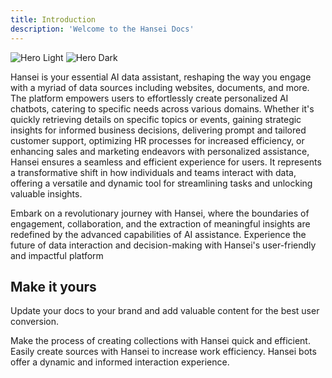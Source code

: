 ```yaml
---
title: Introduction
description: 'Welcome to the Hansei Docs'
---
```


<img
  className="block dark:hidden"
  src="/images/hero-light.svg"
  alt="Hero Light"
/>
<img
  className="hidden dark:block"
  src="/images/hero-dark.svg"
  alt="Hero Dark"
/>

Hansei is your essential AI data assistant, reshaping the way you engage with a myriad of data sources including websites, documents, and more. The platform empowers users to effortlessly create personalized AI chatbots, catering to specific needs across various domains. Whether it's quickly retrieving details on specific topics or events, gaining strategic insights for informed business decisions, delivering prompt and tailored customer support, optimizing HR processes for increased efficiency, or enhancing sales and marketing endeavors with personalized assistance, Hansei ensures a seamless and efficient experience for users. It represents a transformative shift in how individuals and teams interact with data, offering a versatile and dynamic tool for streamlining tasks and unlocking valuable insights.

Embark on a revolutionary journey with Hansei, where the boundaries of engagement, collaboration, and the extraction of meaningful insights are redefined by the advanced capabilities of AI assistance. Experience the future of data interaction and decision-making with Hansei's user-friendly and impactful platform

## Make it yours

Update your docs to your brand and add valuable content for the best user conversion.

<CardGroup cols={2}>
  <Card
    title="Collections"
    icon="palette"
    href="https://mintlify.com/docs/settings/global"
  >
    Make the process of creating collections with Hansei quick and efficient.
  </Card>
  <Card
    title="Sources"
    icon="code"
    href="https://mintlify.com/docs/api-playground/openapi"
  >
    Easily create sources with Hansei to increase work efficiency.
  </Card>
  <Card
    title="Bots"
    icon="screwdriver-wrench"
    href="https://mintlify.com/docs/components/accordion"
  >
    Hansei bots offer a dynamic and informed interaction experience.
  </Card>
</CardGroup>
